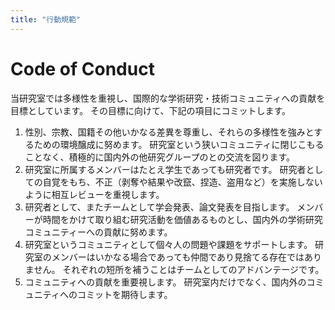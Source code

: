 ```yaml
---
title: "行動規範"
---
```


# Code of Conduct

当研究室では多様性を重視し、国際的な学術研究・技術コミュニティへの貢献を目標としています。 
その目標に向けて、下記の項目にコミットします。  

1. 性別、宗教、国籍その他いかなる差異を尊重し、それらの多様性を強みとするための環境醸成に努めます。 
研究室という狭いコミュニティに閉じこもることなく、積極的に国内外の他研究グループのとの交流を図ります。 
1. 研究室に所属するメンバーはたとえ学生であっても研究者です。 
研究者としての自覚をもち、不正（剥奪や結果や改竄、捏造、盗用など）を実施しないように相互レビューを重視します。 
1. 研究者として、またチームとして学会発表、論文発表を目指します。 
メンバーが時間をかけて取り組む研究活動を価値あるものとし、国内外の学術研究コミュニティーへの貢献に努めます。 
1. 研究室というコミュニティとして個々人の問題や課題をサポートします。 
研究室のメンバーはいかなる場合であっても仲間であり見捨てる存在ではありません。 
それぞれの短所を補うことはチームとしてのアドバンテージです。 
1. コミュニティへの貢献を重要視します。 
研究室内だけでなく、国内外のコミュニティへのコミットを期待します。  

